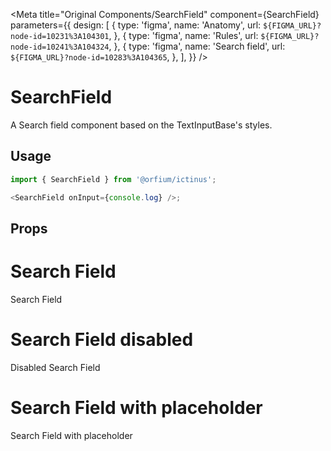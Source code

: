 
<Meta
  title="Original Components/SearchField"
  component={SearchField}
  parameters={{
    design: [
      {
        type: 'figma',
        name: 'Anatomy',
        url: `${FIGMA_URL}?node-id=10231%3A104301`,
      },
      {
        type: 'figma',
        name: 'Rules',
        url: `${FIGMA_URL}?node-id=10241%3A104324`,
      },
      {
        type: 'figma',
        name: 'Search field',
        url: `${FIGMA_URL}?node-id=10283%3A104365`,
      },
    ],
  }}
/>

# SearchField

A Search field component based on the TextInputBase's styles.

## Usage

```js
import { SearchField } from '@orfium/ictinus';

<SearchField onInput={console.log} />;
```

## Props

<Props of={SearchField} />

# Search Field

Search Field

<Preview>
  <Story name="Search Field">
    <SearchFieldShowcase />
  </Story>
</Preview>

# Search Field disabled

Disabled Search Field

<Preview>
  <Story name="Search Field disabled">
    <SearchFieldShowcase isDisabled />
  </Story>
</Preview>

# Search Field with placeholder

Search Field with placeholder

<Preview>
  <Story name="Search Field with placeholder">
    <SearchFieldShowcase placeholder={'Placeholder'} />
  </Story>
</Preview>
